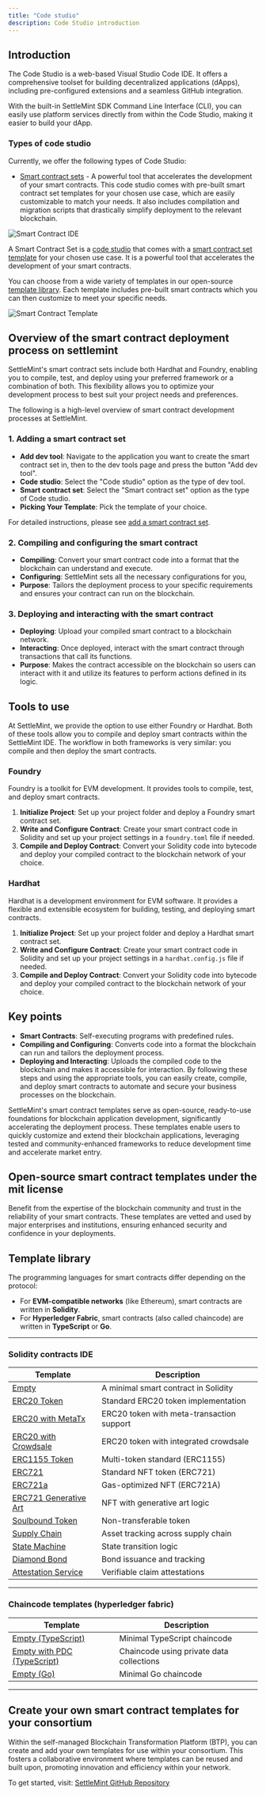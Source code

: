```yaml
---
title: "Code studio"
description: Code Studio introduction
---
```


## Introduction

The Code Studio is a web-based Visual Studio Code IDE. It offers a comprehensive
toolset for building decentralized applications (dApps), including
pre-configured extensions and a seamless GitHub integration.

With the built-in SettleMint SDK Command Line Interface (CLI), you can easily
use platform services directly from within the Code Studio, making it easier to
build your dApp.

### Types of code studio

Currently, we offer the following types of Code Studio:

- [Smart contract sets](/platform-components/dev-tools/code-studio#solidity-contracts-ide) -
  A powerful tool that accelerates the development of your smart contracts. This
  code studio comes with pre-built smart contract set templates for your chosen
  use case, which are easily customizable to match your needs. It also includes
  compilation and migration scripts that drastically simplify deployment to the
  relevant blockchain.

![Smart Contract IDE](../../../img/platfrom-components/code-studio-ide.png)

A Smart Contract Set is a
[code studio](/platform-components/dev-tools/code-studio) that comes
with a [smart contract set template](/platform-components/dev-tools/code-studio#template-library) for your chosen
use case. It is a powerful tool that accelerates the development of your smart
contracts.

You can choose from a wide variety of templates in our open-source
[template library](/platform-components/dev-tools/code-studio#template-library). Each template includes pre-built
smart contracts which you can then customize to meet your specific needs.

![Smart Contract Template](../../../img/platfrom-components/add-smart-contract-set.png)

## Overview of the smart contract deployment process on settlemint

SettleMint's smart contract sets include both Hardhat and Foundry, enabling you
to compile, test, and deploy using your preferred framework or a combination of
both. This flexibility allows you to optimize your development process to best
suit your project needs and preferences.

The following is a high-level overview of smart contract development processes
at SettleMint.

### 1. Adding a smart contract set

- **Add dev tool**: Navigate to the application you want to create the smart
  contract set in, then to the dev tools page and press the button "Add dev
  tool".
- **Code studio**: Select the "Code studio" option as the type of dev tool.
- **Smart contract set**: Select the "Smart contract set" option as the type of
  Code studio.
- **Picking Your Template**: Pick the template of your choice.

For detailed instructions, please see
[add a smart contract set](/platform-components/dev-tools/code-studio#adding-a-smart-contract-set).

### 2. Compiling and configuring the smart contract

- **Compiling**: Convert your smart contract code into a format that the
  blockchain can understand and execute.
- **Configuring**: SettleMint sets all the necessary configurations for you,
- **Purpose**: Tailors the deployment process to your specific requirements and
  ensures your contract can run on the blockchain.

### 3. Deploying and interacting with the smart contract

- **Deploying**: Upload your compiled smart contract to a blockchain network.
- **Interacting**: Once deployed, interact with the smart contract through
  transactions that call its functions.
- **Purpose**: Makes the contract accessible on the blockchain so users can
  interact with it and utilize its features to perform actions defined in its
  logic.

## Tools to use

At SettleMint, we provide the option to use either Foundry or Hardhat. Both of
these tools allow you to compile and deploy smart contracts within the
SettleMint IDE. The workflow in both frameworks is very similar: you compile and
then deploy the smart contracts.

### Foundry

Foundry is a toolkit for EVM development. It provides tools to compile, test,
and deploy smart contracts.

1. **Initialize Project**: Set up your project folder and deploy a Foundry smart
   contract set.
2. **Write and Configure Contract**: Create your smart contract code in Solidity
   and set up your project settings in a `foundry.toml` file if needed.
3. **Compile and Deploy Contract**: Convert your Solidity code into bytecode and
   deploy your compiled contract to the blockchain network of your choice.

### Hardhat

Hardhat is a development environment for EVM software. It provides a flexible
and extensible ecosystem for building, testing, and deploying smart contracts.

1. **Initialize Project**: Set up your project folder and deploy a Hardhat smart
   contract set.
2. **Write and Configure Contract**: Create your smart contract code in Solidity
   and set up your project settings in a `hardhat.config.js` file if needed.
3. **Compile and Deploy Contract**: Convert your Solidity code into bytecode and
   deploy your compiled contract to the blockchain network of your choice.

## Key points

- **Smart Contracts**: Self-executing programs with predefined rules.
- **Compiling and Configuring**: Converts code into a format the blockchain can
  run and tailors the deployment process.
- **Deploying and Interacting**: Uploads the compiled code to the blockchain and
  makes it accessible for interaction. By following these steps and using the
  appropriate tools, you can easily create, compile, and deploy smart contracts
  to automate and secure your business processes on the blockchain.

SettleMint's smart contract templates serve as open-source, ready-to-use
foundations for blockchain application development, significantly accelerating
the deployment process. These templates enable users to quickly customize and
extend their blockchain applications, leveraging tested and community-enhanced
frameworks to reduce development time and accelerate market entry.

## Open-source smart contract templates under the mit license

Benefit from the expertise of the blockchain community and trust in the
reliability of your smart contracts. These templates are vetted and used by
major enterprises and institutions, ensuring enhanced security and confidence in
your deployments.

## Template library

The programming languages for smart contracts differ depending on the protocol:

- For **EVM-compatible networks** (like Ethereum), smart contracts are written
  in **Solidity**.
- For **Hyperledger Fabric**, smart contracts (also called chaincode) are
  written in **TypeScript** or **Go**.

---

### Solidity contracts IDE

| Template                                                                                    | Description                               |
| ------------------------------------------------------------------------------------------- | ----------------------------------------- |
| [Empty](https://github.com/settlemint/solidity-empty)                                       | A minimal smart contract in Solidity      |
| [ERC20 Token](https://github.com/settlemint/solidity-token-erc20)                           | Standard ERC20 token implementation       |
| [ERC20 with MetaTx](https://github.com/settlemint/solidity-token-erc20-metatx)              | ERC20 token with meta-transaction support |
| [ERC20 with Crowdsale](https://github.com/settlemint/solidity-token-erc20-crowdsale)        | ERC20 token with integrated crowdsale     |
| [ERC1155 Token](https://github.com/settlemint/solidity-token-erc1155)                       | Multi-token standard (ERC1155)            |
| [ERC721](https://github.com/settlemint/solidity-token-erc721)                               | Standard NFT token (ERC721)               |
| [ERC721a](https://github.com/settlemint/solidity-token-erc721a)                             | Gas-optimized NFT (ERC721A)               |
| [ERC721 Generative Art](https://github.com/settlemint/solidity-token-erc721-generative-art) | NFT with generative art logic             |
| [Soulbound Token](https://github.com/settlemint/solidity-token-soulbound)                   | Non-transferable token                    |
| [Supply Chain](https://github.com/settlemint/solidity-supplychain)                          | Asset tracking across supply chain        |
| [State Machine](https://github.com/settlemint/solidity-statemachine)                        | State transition logic                    |
| [Diamond Bond](https://github.com/settlemint/solidity-diamond-bond)                         | Bond issuance and tracking                |
| [Attestation Service](https://github.com/settlemint/solidity-attestation-service)           | Verifiable claim attestations             |

---

### Chaincode templates (hyperledger fabric)

| Template                                                                                    | Description                              |
| ------------------------------------------------------------------------------------------- | ---------------------------------------- |
| [Empty (TypeScript)](https://github.com/settlemint/chaincode-typescript-empty)              | Minimal TypeScript chaincode             |
| [Empty with PDC (TypeScript)](https://github.com/settlemint/chaincode-typescript-empty-pdc) | Chaincode using private data collections |
| [Empty (Go)](https://github.com/settlemint/chaincode-go-empty)                              | Minimal Go chaincode                     |

---

## Create your own smart contract templates for your consortium

Within the self-managed Blockchain Transformation Platform (BTP), you can create
and add your own templates for use within your consortium. This fosters a
collaborative environment where templates can be reused and built upon,
promoting innovation and efficiency within your network.

To get started, visit:
[SettleMint GitHub Repository](https://github.com/settlemint/solidity-empty)
